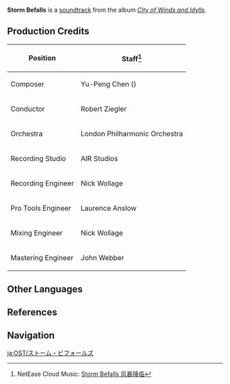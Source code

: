 {{Soundtrack Infobox
|title          =
|image          = City of Winds and Idylls.png
|album          = City of Winds and Idylls
|disc           = 1
|number         = 22
|featured       =
|featured2      =
|featured3      =
|featured_disc  =
|featured_disc2 =
|featured_disc3 =
|youtube_id     = AALrH26HAmw
|youtube_time   = 1638
|spotify_id     = 580l6OeZ8un51hkqzVmvfM
|played_in      = Prologue
|during         = Animated cutscene in ''[[Dragon Storm]]''
|domain         =
|previous       = Meeting Amber
|next           = Slight Distress
}}
'''Storm Befalls''' is a [[soundtrack]] from the album ''[[City of Winds and Idylls]]''.

==Production Credits==
{| class="wikitable" style="text-align:left; height:0.5em"
! Position
! Staff<ref>NetEase Cloud Music: [https://music.163.com/#/song?id=1481392253 Storm Befalls 风暴降临]</ref>
|-
! Composer
| Yu-Peng Chen ({{zh|陈致逸}})
|-
! Conductor
| Robert Ziegler
|-
! Orchestra
| London Philharmonic Orchestra
|-
! Recording Studio
| AIR Studios
|-
! Recording Engineer
| Nick Wollage
|-
! Pro Tools Engineer
| Laurence Anslow
|-
! Mixing Engineer
| Nick Wollage
|-
! Mastering Engineer
| John Webber
|}

==Other Languages==
{{Other Languages
|en      = Storm Befalls
|zhs     = 风暴降临
|zhs_rm  = Fēngbào Jiànglín
|zht     = 風暴降臨
|zht_rm  = Fēngbào Jiànglín
|zh_tl   = 
|ja      = ストーム・ビフォールズ
|ja_rm   = Sutoomu Bifooruzu
|ja_tl   = 
|tr      = 
|it      = 
}}

==References==
{{Reflist}}

==Navigation==
{{Soundtrack Navbox|City of Winds and Idylls}}

[[ja:OST/ストーム・ビフォールズ]]